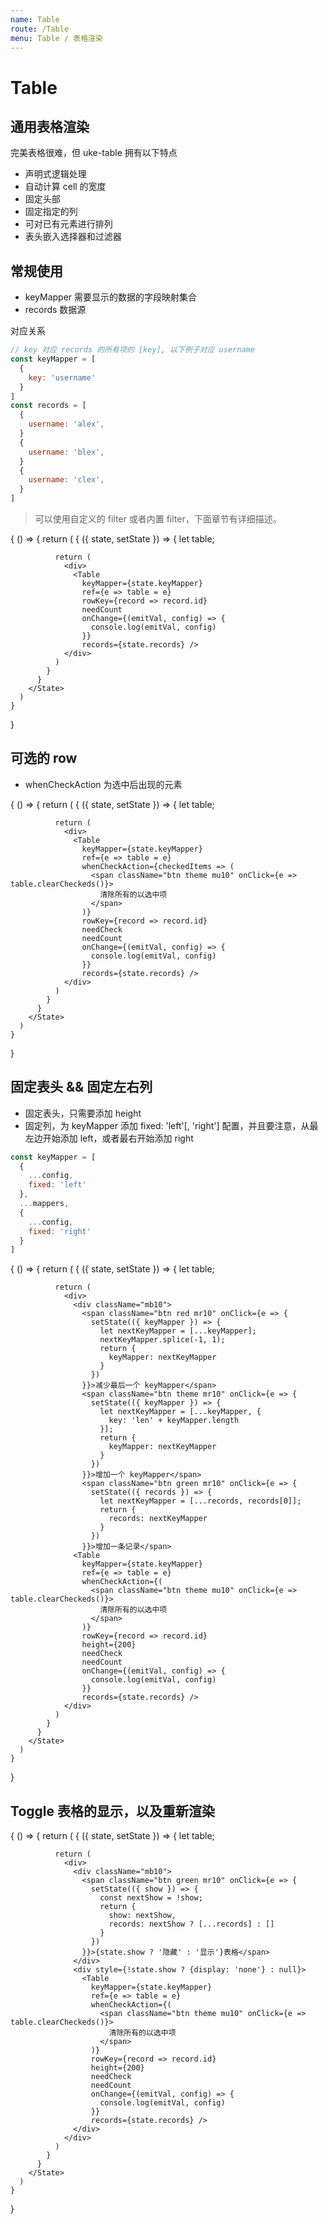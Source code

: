 ```yaml
---
name: Table
route: /Table
menu: Table / 表格渲染
---
```



# Table

## 通用表格渲染

完美表格很难，但 uke-table 拥有以下特点

- 声明式逻辑处理
- 自动计算 cell 的宽度
- 固定头部
- 固定指定的列
- 可对已有元素进行排列
- 表头嵌入选择器和过滤器

<PropsTable of={Table} />

## 常规使用

- keyMapper 需要显示的数据的字段映射集合
- records   数据源

对应关系

```js
// key 对应 records 的所有项的 [key], 以下例子对应 username
const keyMapper = [
  {
    key: 'username'
  }
]
const records = [
  {
    username: 'alex',
  }
  {
    username: 'blex',
  }
  {
    username: 'clex',
  }
]
```

> 可以使用自定义的 filter 或者内置 filter，下面章节有详细描述。

<Playground>
  {
    () => {
      return (
        <State initial={{
          keyMapper: [...keyMapper],
          records: [...records]
        }}>
          {
            ({ state, setState }) => {
              let table;

              return (
                <div>
                  <Table
                    keyMapper={state.keyMapper}
                    ref={e => table = e}
                    rowKey={record => record.id}
                    needCount
                    onChange={(emitVal, config) => {
                      console.log(emitVal, config)
                    }}
                    records={state.records} />
                </div>
              )
            }
          }
        </State>
      )
    }
  }
</Playground>

## 可选的 row

- whenCheckAction 为选中后出现的元素

<Playground>
  {
    () => {
      return (
        <State initial={{
          keyMapper: [...keyMapper],
          records: [...records]
        }}>
          {
            ({ state, setState }) => {
              let table;

              return (
                <div>
                  <Table
                    keyMapper={state.keyMapper}
                    ref={e => table = e}
                    whenCheckAction={checkedItems => (
                      <span className="btn theme mu10" onClick={e => table.clearCheckeds()}>
                        清除所有的以选中项
                      </span>
                    )}
                    rowKey={record => record.id}
                    needCheck
                    needCount
                    onChange={(emitVal, config) => {
                      console.log(emitVal, config)
                    }}
                    records={state.records} />
                </div>
              )
            }
          }
        </State>
      )
    }
  }
</Playground>

## 固定表头 && 固定左右列

- 固定表头，只需要添加 height
- 固定列，为 keyMapper 添加 fixed: 'left'[, 'right'] 配置，并且要注意，从最左边开始添加 left，或者最右开始添加 right

```js
const keyMapper = [
  {
    ...config,
    fixed: 'left'
  },
  ...mappers,
  {
    ...config,
    fixed: 'right'
  }
]
```

<Playground>
  {
    () => {
      return (
        <State initial={{
          keyMapper: [...keyMapperFixed],
          records: [],
          show: false
        }}>
          {
            ({ state, setState }) => {
              let table;

              return (
                <div>
                  <div className="mb10">
                    <span className="btn red mr10" onClick={e => {
                      setState(({ keyMapper }) => {
                        let nextKeyMapper = [...keyMapper];
                        nextKeyMapper.splice(-1, 1);
                        return {
                          keyMapper: nextKeyMapper
                        }
                      })
                    }}>减少最后一个 keyMapper</span>
                    <span className="btn theme mr10" onClick={e => {
                      setState(({ keyMapper }) => {
                        let nextKeyMapper = [...keyMapper, {
                          key: 'len' + keyMapper.length
                        }];
                        return {
                          keyMapper: nextKeyMapper
                        }
                      })
                    }}>增加一个 keyMapper</span>
                    <span className="btn green mr10" onClick={e => {
                      setState(({ records }) => {
                        let nextKeyMapper = [...records, records[0]];
                        return {
                          records: nextKeyMapper
                        }
                      })
                    }}>增加一条记录</span>
                  <Table
                    keyMapper={state.keyMapper}
                    ref={e => table = e}
                    whenCheckAction={(
                      <span className="btn theme mu10" onClick={e => table.clearCheckeds()}>
                        清除所有的以选中项
                      </span>
                    )}
                    rowKey={record => record.id}
                    height={200}
                    needCheck
                    needCount
                    onChange={(emitVal, config) => {
                      console.log(emitVal, config)
                    }}
                    records={state.records} />
                </div>
              )
            }
          }
        </State>
      )
    }
  }
</Playground>

## Toggle 表格的显示，以及重新渲染

<Playground>
  {
    () => {
      return (
        <State initial={{
          keyMapper: [...keyMapperFixed],
          records: [],
          show: false
        }}>
          {
            ({ state, setState }) => {
              let table;

              return (
                <div>
                  <div className="mb10">
                    <span className="btn green mr10" onClick={e => {
                      setState(({ show }) => {
                        const nextShow = !show;
                        return {
                          show: nextShow,
                          records: nextShow ? [...records] : []
                        }
                      })
                    }}>{state.show ? '隐藏' : '显示'}表格</span>
                  </div>
                  <div style={!state.show ? {display: 'none'} : null}>
                    <Table
                      keyMapper={state.keyMapper}
                      ref={e => table = e}
                      whenCheckAction={(
                        <span className="btn theme mu10" onClick={e => table.clearCheckeds()}>
                          清除所有的以选中项
                        </span>
                      )}
                      rowKey={record => record.id}
                      height={200}
                      needCheck
                      needCount
                      onChange={(emitVal, config) => {
                        console.log(emitVal, config)
                      }}
                      records={state.records} />
                  </div>
                </div>
              )
            }
          }
        </State>
      )
    }
  }
</Playground>

<KeyMapper />